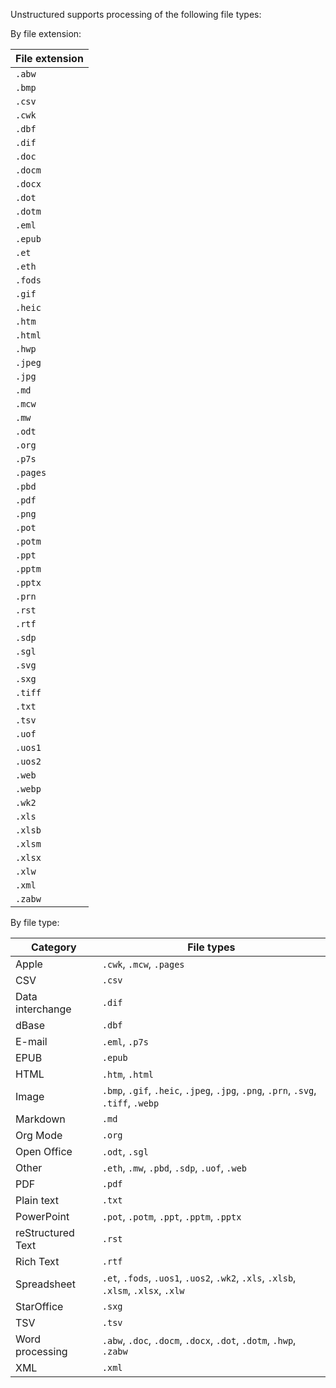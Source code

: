 Unstructured supports processing of the following file types:

By file extension:

| File extension |
| --- |
| `.abw` |
| `.bmp` |
| `.csv` |
| `.cwk` |
| `.dbf` |
| `.dif` |
| `.doc` |
| `.docm` |
| `.docx` |
| `.dot` |
| `.dotm` |
| `.eml` |
| `.epub` |
| `.et` |
| `.eth` |
| `.fods` |
| `.gif` |
| `.heic` |
| `.htm` | 
| `.html` |
| `.hwp` |
| `.jpeg` |
| `.jpg` |
| `.md` |
| `.mcw` |
| `.mw` |
| `.odt` |
| `.org` |
| `.p7s` |
| `.pages` |
| `.pbd` |
| `.pdf` |
| `.png` |
| `.pot` |
| `.potm` |
| `.ppt` |
| `.pptm` |
| `.pptx` |
| `.prn` |
| `.rst` |
| `.rtf` |
| `.sdp` |
| `.sgl` |
| `.svg` |
| `.sxg` |
| `.tiff` |
| `.txt` |
| `.tsv` |
| `.uof` |
| `.uos1` |
| `.uos2` |
| `.web` |
| `.webp` |
| `.wk2` |
| `.xls` |
| `.xlsb` |
| `.xlsm` |
| `.xlsx` |
| `.xlw` |
| `.xml` |
| `.zabw` |

By file type:

| Category | File types |
| --- | --- |
| Apple | `.cwk`, `.mcw`, `.pages`
| CSV | `.csv` |
| Data interchange | `.dif` |
| dBase | `.dbf` |
| E-mail | `.eml`, `.p7s` |
| EPUB | `.epub` |
| HTML | `.htm`, `.html` |
| Image | `.bmp`, `.gif`, `.heic`, `.jpeg`, `.jpg`, `.png`, `.prn`, `.svg`, `.tiff`, `.webp` |
| Markdown | `.md` |
| Org Mode | `.org` |
| Open Office | `.odt`, `.sgl` |
| Other | `.eth`, `.mw`, `.pbd`, `.sdp`, `.uof`, `.web` |
| PDF | `.pdf` |
| Plain text | `.txt` |
| PowerPoint | `.pot`, `.potm`, `.ppt`, `.pptm`, `.pptx` |
| reStructured Text | `.rst` |
| Rich Text | `.rtf` |
| Spreadsheet | `.et`, `.fods`, `.uos1`, `.uos2`, `.wk2`, `.xls`, `.xlsb`, `.xlsm`, `.xlsx`, `.xlw` |
| StarOffice | `.sxg` |
| TSV | `.tsv` |
| Word processing | `.abw`, `.doc`, `.docm`, `.docx`, `.dot`, `.dotm`, `.hwp`, `.zabw` |
| XML | `.xml` |
